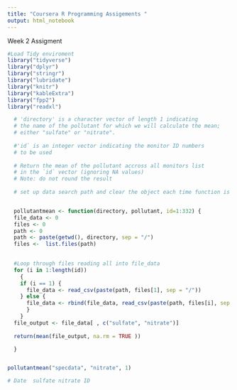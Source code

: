 ```yaml
---
title: "Coursera R Programming Assigements "
output: html_notebook
---
```


Week 2 Assigment 

```r
#Load Tidy enviroment 
library("tidyverse")
library("dplyr")
library("stringr")
library("lubridate")
library("knitr")
library("kableExtra")
library("fpp2")
library("readxl")

```

```r

  # 'directory' is a character vector of length 1 indicating 
  # the name of the pollutant for which we will calculate the mean;       
  # either "sulfate" or "nitrate".
  
  #'id` is an integer vector indicating the monitor ID numbers 
  # to be used
  
  # Return the mean of the pollutant accross all monitors list 
  # in the `id` vector (ignoring NA values)
  # Note: do not round the result 
  
  # set up data search path and clear the object each time function is run


  pollutantmean <- function(directory, pollutant, id=1:332) {
  file_data <- 0
  files <- 0
  path <- 0
  path <- paste(getwd(), directory, sep = "/")
  files <-  list.files(path) 
  

  #Loop through files reading all into file_data
  for (i in 1:length(id)) 
    {
    if (i == 1) {
      file_data <- read_csv(paste(path, files[1], sep = "/"))
    } else {
      file_data <- rbind(file_data, read_csv(paste(path, files[i], sep = "/")))
      }
    }
  file_output <- file_data[ , c("sulfate", "nitrate")]
  
  return(mean(file_output, na.rm = TRUE ))

  }


pollutantmean("specdata", "nitrate", 1)

# Date	sulfate	nitrate	ID




 
```








